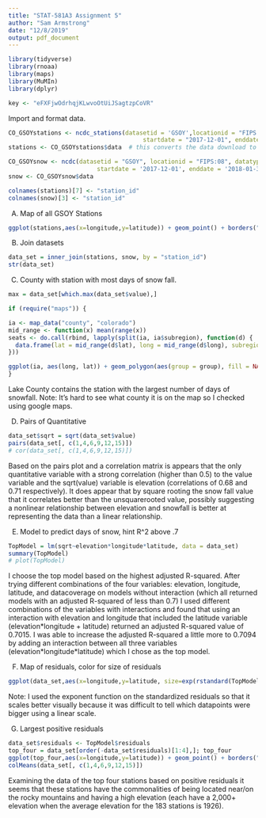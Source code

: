 ```yaml
---
title: "STAT-581A3 Assignment 5"
author: "Sam Armstrong"
date: "12/8/2019"
output: pdf_document
---
```


```r
library(tidyverse)
library(rnoaa)
library(maps)
library(MuMIn)
library(dplyr)

key <- "eFXFjwOdrhqjKLwvoOtUiJSagtzpCoVR"  
```

Import and format data.
```r
CO_GSOYstations <- ncdc_stations(datasetid = 'GSOY',locationid = "FIPS:08",limit = 1000, 
                                      startdate = "2017-12-01", enddate =  "2018-01-31",token = key)
stations <- CO_GSOYstations$data  # this converts the data download to only include the data as a data frame

CO_GSOYsnow <- ncdc(datasetid = "GSOY", locationid = "FIPS:08", datatypeid = "DSNW", 
                         startdate = '2017-12-01', enddate = '2018-01-31', limit=1000, token=key)
snow <- CO_GSOYsnow$data

colnames(stations)[7] <- "station_id"
colnames(snow)[3] <- "station_id"
```

A) Map of all GSOY Stations
```r
ggplot(stations,aes(x=longitude,y=latitude)) + geom_point() + borders("county","colorado",colour="grey70")
```

B) Join datasets
```r
data_set = inner_join(stations, snow, by = "station_id")
str(data_set)
```

C) County with station with most days of snow fall.
```r
max = data_set[which.max(data_set$value),]

if (require("maps")) {

ia <- map_data("county", "colorado")
mid_range <- function(x) mean(range(x))
seats <- do.call(rbind, lapply(split(ia, ia$subregion), function(d) {
  data.frame(lat = mid_range(d$lat), long = mid_range(d$long), subregion = unique(d$subregion))
}))

ggplot(ia, aes(long, lat)) + geom_polygon(aes(group = group), fill = NA, colour = "grey60") + geom_point(data = max,aes(x=longitude,y=latitude)) + geom_text(aes(label = subregion), data = seats, size = 2, angle = 45)
}
```

Lake County contains the station with the largest number of days of snowfall. Note: It's hard to see what county it is on the map so I checked using google maps.

D) Pairs of Quantitative
```r
data_set$sqrt = sqrt(data_set$value)
pairs(data_set[, c(1,4,6,9,12,15)])
# cor(data_set[, c(1,4,6,9,12,15)])
```

Based on the pairs plot and a correlation matrix is appears that the only quantitative variable with a strong correlation (higher than 0.5) to the value variable and the sqrt(value) variable is elevation (correlations of 0.68 and 0.71 respectively). It does appear that by square rooting the snow fall value that it correlates better than the unsquarerooted value, possibly suggesting a nonlinear relationship between elevation and snowfall is better at representing the data than a linear relationship.


E) Model to predict days of snow, hint R^2 above .7
```r
TopModel = lm(sqrt~elevation*longitude*latitude, data = data_set)
summary(TopModel)
# plot(TopModel)
```

I choose the top model based on the highest adjusted R-squared. After trying different combinations of the four variables: elevation, longitude, latitude, and datacoverage on models without interaction (which all returned models with an adjusted R-squared of less than 0.7) I used different combinations of the variables with interactions and found that using an interaction with elevation and longitude that included the latitude variable (elevation\*longitude + latitude) returned an adjusted R-squared value of 0.7015. I was able to increase the adjusted R-squared a little more to 0.7094 by adding an interaction between all three variables (elevation\*longitude\*latitude) which I chose as the top model.

F) Map of residuals, color for size of residuals
```r
ggplot(data_set,aes(x=longitude,y=latitude, size=exp(rstandard(TopModel)))) + geom_point() + borders("county","colorado",colour="grey70")
```

Note: I used the exponent function on the standardized residuals so that it scales better visually because it was difficult to tell which datapoints were bigger using a linear scale.

G) Largest positive residuals
```r
data_set$residuals <- TopModel$residuals
top_four = data_set[order(-data_set$residuals)[1:4],]; top_four
ggplot(top_four,aes(x=longitude,y=latitude)) + geom_point() + borders("county","colorado",colour="grey70")
colMeans(data_set[, c(1,4,6,9,12,15)])
```

Examining the data of the top four stations based on positive residuals it seems that these stations have the commonalities of being located near/on the rocky mountains and having a high elevation (each have a 2,000+ elevation when the average elevation for the 183 stations is 1926).